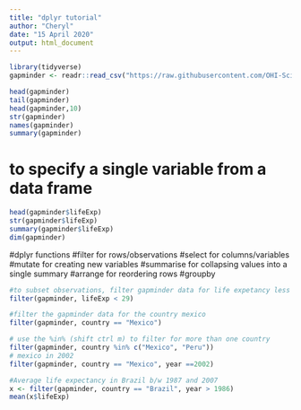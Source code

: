 ```yaml
---
title: "dplyr tutorial"
author: "Cheryl"
date: "15 April 2020"
output: html_document
---
```


```r
library(tidyverse)
gapminder <- readr::read_csv("https://raw.githubusercontent.com/OHI-Science/data-science-training/master/data/gapminder.csv")

head(gapminder)
tail(gapminder)
head(gapminder,10)
str(gapminder)
names(gapminder)
summary(gapminder)
```
# to specify a single variable from a data frame
```r
head(gapminder$lifeExp)
str(gapminder$lifeExp)
summary(gapminder$lifeExp)
dim(gapminder)
```
#dplyr functions
#filter for rows/observations
#select for columns/variables
#mutate for creating new variables
#summarise for collapsing values into a single summary
#arrange for reordering rows
#groupby 

```r
#to subset observations, filter gapminder data for life expetancy less than 29
filter(gapminder, lifeExp < 29)

#filter the gapminder data for the country mexico
filter(gapminder, country == "Mexico")
```

```r
# use the %in% (shift ctrl m) to filter for more than one country
filter(gapminder, country %in% c("Mexico", "Peru"))
# mexico in 2002
filter(gapminder, country == "Mexico", year ==2002)
```

```r
#Average life expectancy in Brazil b/w 1987 and 2007
x <- filter(gapminder, country == "Brazil", year > 1986)
mean(x$lifeExp)
```

